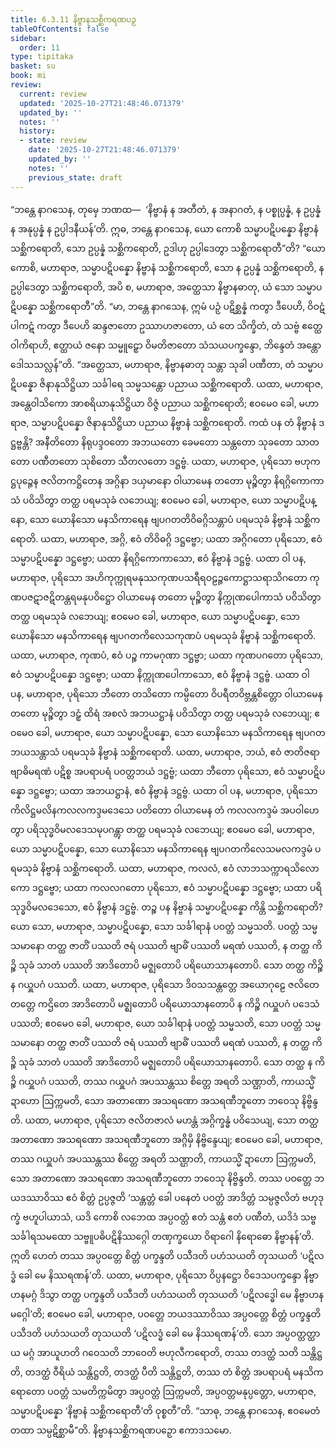 ```yaml
---
title: 6.3.11 နိဗ္ဗာနသစ္ဆိကရဏပဉှ
tableOfContents: false
sidebar:
  order: 11
type: tipitaka
basket: su
book: mi
review:
  current: review
  updated: '2025-10-27T21:48:46.071379'
  updated_by: ''
  notes: ''
  history:
  - state: review
    date: '2025-10-27T21:48:46.071379'
    updated_by: ''
    notes: ''
    previous_state: draft
---
```



<ReviewStatus review={frontmatter.review} showDetails={true} />

<HypothesisAnnotation frontmatter={frontmatter} />

<DynamicBreadcrumb />

<Division number="200" book="mi" e="ch" v="28">

<Paragraph number="1359" book="mi">
“ဘန္တေ နာဂသေန, တုမှေ ဘဏထ—  ‘နိဗ္ဗာနံ န အတီတံ, န အနာဂတံ, န ပစ္စုပ္ပန္နံ, န ဥပ္ပန္နံ န အနုပ္ပန္နံ န ဥပ္ပါဒနီယန်’တိ. ဣဓ, ဘန္တေ နာဂသေန, ယော ကောစိ သမ္မာပဋိပန္နော နိဗ္ဗာနံ သစ္ဆိကရောတိ, သော ဥပ္ပန္နံ သစ္ဆိကရောတိ, ဥဒါဟု ဥပ္ပါဒေတွာ သစ္ဆိကရောတီ”တိ? “ယော ကောစိ, မဟာရာဇ, သမ္မာပဋိပန္နော နိဗ္ဗာနံ သစ္ဆိကရောတိ, သော န ဥပ္ပန္နံ သစ္ဆိကရောတိ, န ဥပ္ပါဒေတွာ သစ္ဆိကရောတိ, အပိ စ, မဟာရာဇ, အတ္ထေသာ နိဗ္ဗာနဓာတု, ယံ သော သမ္မာပဋိပန္နော သစ္ဆိကရောတီ”တိ.
</Paragraph>

<Paragraph number="1360" book="mi">
“မာ, ဘန္တေ နာဂသေန, ဣမံ ပဉှံ ပဋိစ္ဆန္နံ ကတွာ ဒီပေဟိ, ဝိဝဋံ ပါကဋံ ကတွာ ဒီပေဟိ ဆန္ဒဇာတော ဥဿာဟဇာတော, ယံ တေ သိက္ခိတံ, တံ သဗ္ဗံ ဧတ္ထေဝါကိရာဟိ, ဧတ္ထာယံ ဇနော သမ္မူဠှော ဝိမတိဇာတော သံသယပက္ခန္ဒော, ဘိန္ဒေတံ အန္တောဒေါသသလ္လန်”တိ. “အတ္ထေသာ, မဟာရာဇ, နိဗ္ဗာနဓာတု သန္တာ သုခါ ပဏီတာ, တံ သမ္မာပဋိပန္နော ဇိနာနုသိဋ္ဌိယာ သင်္ခါရေ သမ္မသန္တော ပညာယ သစ္ဆိကရောတိ. ယထာ, မဟာရာဇ, အန္တေဝါသိကော အာစရိယာနုသိဋ္ဌိယာ ဝိဇ္ဇံ ပညာယ သစ္ဆိကရောတိ; ဧဝမေဝ ခေါ, မဟာရာဇ, သမ္မာပဋိပန္နော ဇိနာနုသိဋ္ဌိယာ ပညာယ နိဗ္ဗာနံ သစ္ဆိကရောတိ.
</Paragraph>

<Paragraph number="1361" book="mi">
ကထံ ပန တံ နိဗ္ဗာနံ ဒဋ္ဌဗ္ဗန္တိ? အနီတိတော နိရုပဒ္ဒဝတော အဘယတော ခေမတော သန္တတော သုခတော သာတတော ပဏီတတော သုစိတော သီတလတော ဒဋ္ဌဗ္ဗံ.
</Paragraph>

<Paragraph number="1362" book="mi">
ယထာ, မဟာရာဇ, ပုရိသော ဗဟုကဋ္ဌပုဉ္ဇေန ဇလိတကဋ္ဌိတေန အဂ္ဂိနာ ဒယှမာနော ဝါယာမေန တတော မုဉ္စိတွာ နိရဂ္ဂိကောကာသံ ပဝိသိတွာ တတ္ထ ပရမသုခံ လဘေယျ; ဧဝမေဝ ခေါ, မဟာရာဇ, ယော သမ္မာပဋိပန္နော, သော ယောနိသော မနသိကာရေန ဗျပဂတတိဝိဓဂ္ဂိသန္တာပံ ပရမသုခံ နိဗ္ဗာနံ သစ္ဆိကရောတိ. ယထာ, မဟာရာဇ, အဂ္ဂိ, ဧဝံ တိဝိဓဂ္ဂိ ဒဋ္ဌဗ္ဗော; ယထာ အဂ္ဂိဂတော ပုရိသော, ဧဝံ သမ္မာပဋိပန္နော ဒဋ္ဌဗ္ဗော; ယထာ နိရဂ္ဂိကောကာသော, ဧဝံ နိဗ္ဗာနံ ဒဋ္ဌဗ္ဗံ.
</Paragraph>

<Paragraph number="1363" book="mi">
ယထာ ဝါ ပန, မဟာရာဇ, ပုရိသော အဟိကုက္ကုရမနုဿကုဏပသရီရဝဠဉ္ဇကောဋ္ဌာသရာသိဂတော ကုဏပဇဋာဇဋိတန္တရမနုပဝိဋ္ဌော ဝါယာမေန တတော မုဉ္စိတွာ နိက္ကုဏပေါကာသံ ပဝိသိတွာ တတ္ထ ပရမသုခံ လဘေယျ; ဧဝမေဝ ခေါ, မဟာရာဇ, ယော သမ္မာပဋိပန္နော, သော ယောနိသော မနသိကာရေန ဗျပဂတကိလေသကုဏပံ ပရမသုခံ နိဗ္ဗာနံ သစ္ဆိကရောတိ. ယထာ, မဟာရာဇ, ကုဏပံ, ဧဝံ ပဉ္စ ကာမဂုဏာ ဒဋ္ဌဗ္ဗာ; ယထာ ကုဏပဂတော ပုရိသော, ဧဝံ သမ္မာပဋိပန္နော ဒဋ္ဌဗ္ဗော; ယထာ နိက္ကုဏပေါကာသော, ဧဝံ နိဗ္ဗာနံ ဒဋ္ဌဗ္ဗံ.
</Paragraph>

<Paragraph number="1364" book="mi">
ယထာ ဝါ ပန, မဟာရာဇ, ပုရိသော ဘီတော တသိတော ကမ္ပိတော ဝိပရီတဝိဗ္ဘန္တစိတ္တော ဝါယာမေန တတော မုဉ္စိတွာ ဒဠှံ ထိရံ အစလံ အဘယဋ္ဌာနံ ပဝိသိတွာ တတ္ထ ပရမသုခံ လဘေယျ; ဧဝမေဝ ခေါ, မဟာရာဇ, ယော သမ္မာပဋိပန္နော, သော ယောနိသော မနသိကာရေန ဗျပဂတဘယသန္တာသံ ပရမသုခံ နိဗ္ဗာနံ သစ္ဆိကရောတိ. ယထာ, မဟာရာဇ, ဘယံ, ဧဝံ ဇာတိဇရာဗျာဓိမရဏံ ပဋိစ္စ အပရာပရံ ပဝတ္တဘယံ ဒဋ္ဌဗ္ဗံ; ယထာ ဘီတော ပုရိသော, ဧဝံ သမ္မာပဋိပန္နော ဒဋ္ဌဗ္ဗော; ယထာ အဘယဋ္ဌာနံ, ဧဝံ နိဗ္ဗာနံ ဒဋ္ဌဗ္ဗံ.
</Paragraph>

<Paragraph number="1365" book="mi">
ယထာ ဝါ ပန, မဟာရာဇ, ပုရိသော ကိလိဋ္ဌမလိနကလလကဒ္ဒမဒေသေ ပတိတော ဝါယာမေန တံ ကလလကဒ္ဒမံ အပဝါဟေတွာ ပရိသုဒ္ဓဝိမလဒေသမုပဂန္တွာ တတ္ထ ပရမသုခံ လဘေယျ; ဧဝမေဝ ခေါ, မဟာရာဇ, ယော သမ္မာပဋိပန္နော, သော ယောနိသော မနသိကာရေန ဗျပဂတကိလေသမလကဒ္ဒမံ ပရမသုခံ နိဗ္ဗာနံ သစ္ဆိကရောတိ. ယထာ, မဟာရာဇ, ကလလံ, ဧဝံ လာဘသက္ကာရသိလောကော ဒဋ္ဌဗ္ဗော; ယထာ ကလလဂတော ပုရိသော, ဧဝံ သမ္မာပဋိပန္နော ဒဋ္ဌဗ္ဗော; ယထာ ပရိသုဒ္ဓဝိမလဒေသော, ဧဝံ နိဗ္ဗာနံ ဒဋ္ဌဗ္ဗံ.
</Paragraph>

<Paragraph number="1366" book="mi">
တဉ္စ ပန နိဗ္ဗာနံ သမ္မာပဋိပန္နော ကိန္တိ သစ္ဆိကရောတိ? ယော သော, မဟာရာဇ, သမ္မာပဋိပန္နော, သော သင်္ခါရာနံ ပဝတ္တံ သမ္မသတိ. ပဝတ္တံ သမ္မသမာနော တတ္ထ ဇာတိံ ပဿတိ ဇရံ ပဿတိ ဗျာဓိံ ပဿတိ မရဏံ ပဿတိ, န တတ္ထ ကိဉ္စိ သုခံ သာတံ ပဿတိ အာဒိတောပိ မဇ္ဈတောပိ ပရိယောသာနတောပိ. သော တတ္ထ ကိဉ္စိ န ဂယှူပဂံ ပဿတိ. ယထာ, မဟာရာဇ, ပုရိသော ဒိဝသသန္တတ္တေ အယောဂုဠေ ဇလိတေ တတ္တေ ကဌိတေ အာဒိတောပိ မဇ္ဈတောပိ ပရိယောသာနတောပိ န ကိဉ္စိ ဂယှူပဂံ ပဒေသံ ပဿတိ; ဧဝမေဝ ခေါ, မဟာရာဇ, ယော သင်္ခါရာနံ ပဝတ္တံ သမ္မသတိ, သော ပဝတ္တံ သမ္မသမာနော တတ္ထ ဇာတိံ ပဿတိ ဇရံ ပဿတိ ဗျာဓိံ ပဿတိ မရဏံ ပဿတိ, န တတ္ထ ကိဉ္စိ သုခံ သာတံ ပဿတိ အာဒိတောပိ မဇ္ဈတောပိ ပရိယောသာနတောပိ. သော တတ္ထ န ကိဉ္စိ ဂယှူပဂံ ပဿတိ, တဿ ဂယှူပဂံ အပဿန္တဿ စိတ္တေ အရတိ သဏ္ဌာတိ, ကာယသ္မိံ ဍာဟော ဩက္ကမတိ, သော အတာဏော အသရဏော အသရဏီဘူတော ဘဝေသု နိဗ္ဗိန္ဒတိ.
</Paragraph>

<Paragraph number="1367" book="mi">
ယထာ, မဟာရာဇ, ပုရိသော ဇလိတဇာလံ မဟန္တံ အဂ္ဂိက္ခန္ဓံ ပဝိသေယျ, သော တတ္ထ အတာဏော အသရဏော အသရဏီဘူတော အဂ္ဂိမှိ နိဗ္ဗိန္ဒေယျ; ဧဝမေဝ ခေါ, မဟာရာဇ, တဿ ဂယှူပဂံ အပဿန္တဿ စိတ္တေ အရတိ သဏ္ဌာတိ, ကာယသ္မိံ ဍာဟော ဩက္ကမတိ, သော အတာဏော အသရဏော အသရဏီဘူတော ဘဝေသု နိဗ္ဗိန္ဒတိ.
</Paragraph>

<Paragraph number="1368" book="mi">
တဿ ပဝတ္တေ ဘယဒဿာဝိဿ ဧဝံ စိတ္တံ ဥပ္ပဇ္ဇတိ ‘သန္တတ္တံ ခေါ ပနေတံ ပဝတ္တံ အာဒိတ္တံ သမ္ပဇ္ဇလိတံ ဗဟုဒုက္ခံ ဗဟူပါယာသံ, ယဒိ ကောစိ လဘေထ အပ္ပဝတ္တံ ဧတံ သန္တံ ဧတံ ပဏီတံ, ယဒိဒံ သဗ္ဗသင်္ခါရသမထော သဗ္ဗူပဓိပဋိနိဿဂ္ဂေါ တဏှက္ခယော ဝိရာဂေါ နိရောဓော နိဗ္ဗာနန်’တိ. ဣတိ ဟေတံ တဿ အပ္ပဝတ္တေ စိတ္တံ ပက္ခန္ဒတိ ပသီဒတိ ပဟံသယတိ တုသယတိ ‘ပဋိလဒ္ဓံ ခေါ မေ နိဿရဏန်’တိ.
</Paragraph>

<Paragraph number="1369" book="mi">
ယထာ, မဟာရာဇ, ပုရိသော ဝိပ္ပနဋ္ဌော ဝိဒေသပက္ခန္ဒော နိဗ္ဗာဟနမဂ္ဂံ ဒိသွာ တတ္ထ ပက္ခန္ဒတိ ပသီဒတိ ပဟံသယတိ တုသယတိ ‘ပဋိလဒ္ဓေါ မေ နိဗ္ဗာဟနမဂ္ဂေါ’တိ; ဧဝမေဝ ခေါ, မဟာရာဇ, ပဝတ္တေ ဘယဒဿာဝိဿ အပ္ပဝတ္တေ စိတ္တံ ပက္ခန္ဒတိ ပသီဒတိ ပဟံသယတိ တုသယတိ ‘ပဋိလဒ္ဓံ ခေါ မေ နိဿရဏန်’တိ.
</Paragraph>

<Paragraph number="1370" book="mi">
သော အပ္ပဝတ္တတ္ထာယ မဂ္ဂံ အာယူဟတိ ဂဝေသတိ ဘာဝေတိ ဗဟုလီကရောတိ, တဿ တဒတ္ထံ သတိ သန္တိဋ္ဌတိ, တဒတ္ထံ ဝီရိယံ သန္တိဋ္ဌတိ, တဒတ္ထံ ပီတိ သန္တိဋ္ဌတိ, တဿ တံ စိတ္တံ အပရာပရံ မနသိကရောတော ပဝတ္တံ သမတိက္ကမိတွာ အပ္ပဝတ္တံ ဩက္ကမတိ, အပ္ပဝတ္တမနုပ္ပတ္တော, မဟာရာဇ, သမ္မာပဋိပန္နော ‘နိဗ္ဗာနံ သစ္ဆိကရောတီ’တိ ဝုစ္စတီ”တိ. “သာဓု, ဘန္တေ နာဂသေန, ဧဝမေတံ တထာ သမ္ပဋိစ္ဆာမီ”တိ.

</Paragraph>
</Division>

<Paragraph number="1371" type="center" book="mi">
နိဗ္ဗာနသစ္ဆိကရဏပဉှော ဧကာဒသမော.
</Paragraph>
